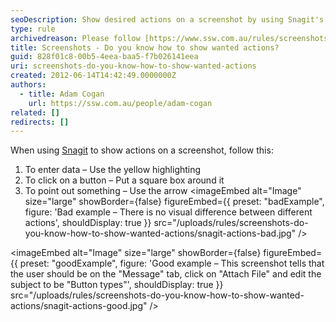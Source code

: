 ```yaml
---
seoDescription: Show desired actions on a screenshot by using Snagit's yellow highlighting for entering data, square boxes for clicking buttons, and arrows to point out important details.
type: rule
archivedreason: Please follow [https://www.ssw.com.au/rules/screenshots-add-branding](/rules/screenshots-add-branding)
title: Screenshots - Do you know how to show wanted actions?
guid: 828f01c8-00b5-4eea-baa5-f7b026141eea
uri: screenshots-do-you-know-how-to-show-wanted-actions
created: 2012-06-14T14:42:49.0000000Z
authors:
  - title: Adam Cogan
    url: https://ssw.com.au/people/adam-cogan
related: []
redirects: []
---
```


When using [Snagit](http://www.techsmith.com/snagit.html) to show actions on a screenshot, follow this:

1. To enter data – Use the yellow highlighting
2. To click on a button – Put a square box around it
3. To point out something – Use the arrow
<imageEmbed
  alt="Image"
  size="large"
  showBorder={false}
  figureEmbed={{
    preset: "badExample",
    figure: 'Bad example – There is no visual difference between different actions',
    shouldDisplay: true
  }}
  src="/uploads/rules/screenshots-do-you-know-how-to-show-wanted-actions/snagit-actions-bad.jpg"
/>

<imageEmbed
  alt="Image"
  size="large"
  showBorder={false}
  figureEmbed={{
    preset: "goodExample",
    figure: 'Good example – This screenshot tells that the user should be on the "Message" tab, click on "Attach File" and edit the subject to be "Button types"',
    shouldDisplay: true
  }}
  src="/uploads/rules/screenshots-do-you-know-how-to-show-wanted-actions/snagit-actions-good.jpg"
/>